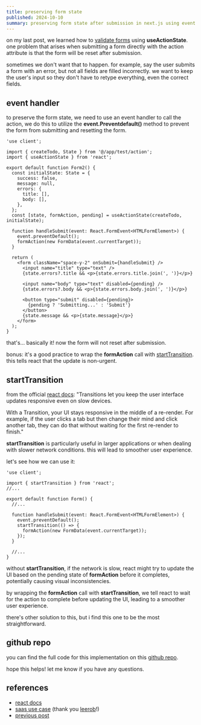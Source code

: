 ```yaml
---
title: preserving form state
published: 2024-10-10
summary: preserving form state after submission in next.js using event handlers and react's startTransition.
---
```


on my last post, we learned how to [validate forms](/blog/posts/form-validation) using **useActionState**. one problem that arises when submitting a form directly with the action attribute is that the form will be reset after submission.

sometimes we don't want that to happen. for example, say the user submits a form with an error, but not all fields are filled incorrectly. we want to keep the user's input so they don't have to retype everything, even the correct fields.

## event handler

to preserve the form state, we need to use an event handler to call the action, we do this to utilize the **event.Preventdefault()** method to prevent the form from submitting and resetting the form.

```tsx
'use client';

import { createTodo, State } from '@/app/test/action';
import { useActionState } from 'react';

export default function Form2() {
  const initialState: State = {
    success: false,
    message: null,
    errors: {
      title: [],
      body: [],
    },
  };
  const [state, formAction, pending] = useActionState(createTodo, initialState);

  function handleSubmit(event: React.FormEvent<HTMLFormElement>) {
    event.preventDefault();
    formAction(new FormData(event.currentTarget));
  }

  return (
    <form className="space-y-2" onSubmit={handleSubmit} />
      <input name="title" type="text" />
      {state.errors?.title && <p>{state.errors.title.join(', ')}</p>}

      <input name="body" type="text" disabled={pending} />
      {state.errors?.body && <p>{state.errors.body.join(', ')}</p>}

      <button type="submit" disabled={pending}>
        {pending ? 'Submitting...' : 'Submit'}
      </button>
      {state.message && <p>{state.message}</p>}
    </form>
  );
}
```

that's... basically it! now the form will not reset after submission.

bonus: it's a good practice to wrap the **formAction** call with [startTransition](ttps://react.dev/reference/react/startTransition). this tells react that the update is non-urgent.

## startTransition

from the official [react docs](https://react.dev/reference/react/startTransition#marking-a-state-update-as-a-non-blocking-transition): "Transitions let you keep the user interface updates responsive even on slow devices.

With a Transition, your UI stays responsive in the middle of a re-render. For example, if the user clicks a tab but then change their mind and click another tab, they can do that without waiting for the first re-render to finish."

**startTransition** is particularly useful in larger applications or when dealing with slower network conditions. this will lead to smoother user experience.

let's see how we can use it:

```tsx
'use client';

import { startTransition } from 'react';
//...

export default function Form() {
  //...

  function handleSubmit(event: React.FormEvent<HTMLFormElement>) {
    event.preventDefault();
    startTransition(() => {
      formAction(new FormData(event.currentTarget));
    });
  }

  //...
}
```

without **startTransition**, if the network is slow, react might try to update the UI based on the pending state of **formAction** before it completes, potentially causing visual inconsistencies.

by wrapping the **formAction** call with **startTransition**, we tell react to wait for the action to complete before updating the UI, leading to a smoother user experience.

there's other solution to this, but i find this one to be the most straightforward.

## github repo

you can find the full code for this implementation on this [github repo](https://github.com/ausathdzil/nextjs-15-mockapi-todo).

hope this helps! let me know if you have any questions.

## references

- [react docs](https://react.dev/reference/react/startTransition)
- [saas use case](<https://github.com/leerob/next-saas-starter/blob/main/app/(dashboard)/dashboard/general/page.tsx>) (thank you [leerob](https://leerob.com)!)
- [previous post](/blog/posts/form-validation)

